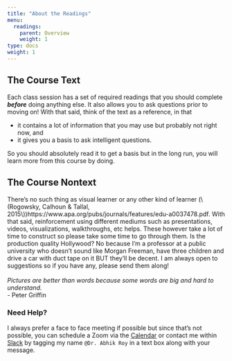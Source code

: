 ```yaml
---
title: "About the Readings"
menu:
  readings:
    parent: Overview
    weight: 1
type: docs
weight: 1
---
```


## The Course Text
Each class session has a set of required readings that you should complete ***before*** doing anything else. It also allows you to ask questions prior to moving on! With that said, think of the text as a reference, in that

- it contains a lot of information that you may use but probably not right now, and
- it gives you a basis to ask intelligent questions. 

So you should absolutely read it to get a basis but in the long run, you will learn more from this course by doing.

## The Course Nontext
There's no such thing as visual learner or any other kind of learner (\\(Rogowsky, Calhoun & Tallal, 2015\\))[https://www.apa.org/pubs/journals/features/edu-a0037478.pdf]{target="_blank"}. With that said, reinforcement using different mediums such as presentations, videos, visualizations, walkthroughs, etc helps. These however take a lot of time to construct so please take some time to go through them. Is the production quality Hollywood? No because I'm a professor at a public university who doesn't sound like Morgan Freeman, have three children and drive a car with duct tape on it BUT they'll be decent. I am always open to suggestions so if you have any, please send them along!
<br>
<br>
*Pictures are better than words because some words are big and hard to understand.* 
<br> 
- Peter Griffin

### Need Help?
I always prefer a face to face meeting if possible but since that's not possible, you can schedule a Zoom via the [Calendar](https://calendly.com/nopiecharts/short30){target="_blank"} or contact me within [Slack](http:/2021edp13.slack.com){target="_blank"} by tagging my name `@Dr. Abhik Roy` in a text box along with your message.
